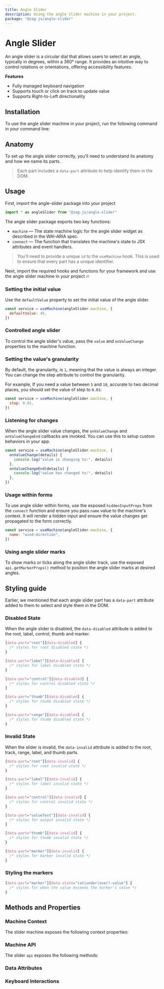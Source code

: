 ```yaml
---
title: Angle Slider
description: Using the angle slider machine in your project.
package: "@zag-js/angle-slider"
---
```


# Angle Slider

An angle slider is a circular dial that allows users to select an angle,
typically in degrees, within a 360° range. It provides an intuitive way to
control rotations or orientations, offering accessibility features.

<Resources pkg="@zag-js/angle-slider" />

<Showcase id="AngleSlider" />

**Features**

- Fully managed keyboard navigation
- Supports touch or click on track to update value
- Supports Right-to-Left directionality

## Installation

To use the angle slider machine in your project, run the following command in
your command line:

<CodeSnippet id="angle-slider/installation.mdx" />

## Anatomy

To set up the angle slider correctly, you'll need to understand its anatomy and
how we name its parts.

> Each part includes a `data-part` attribute to help identify them in the DOM.

<Anatomy id="angle-slider" />

## Usage

First, import the angle-slider package into your project

```jsx
import * as angleSlider from "@zag-js/angle-slider"
```

The angle slider package exports two key functions:

- `machine` — The state machine logic for the angle slider widget as described
  in the WAI-ARIA spec.
- `connect` — The function that translates the machine's state to JSX attributes
  and event handlers.

> You'll need to provide a unique `id` to the `useMachine` hook. This is used to
> ensure that every part has a unique identifier.

Next, import the required hooks and functions for your framework and use the
angle slider machine in your project 🔥

<CodeSnippet id="angle-slider/usage.mdx" />

### Setting the initial value

Use the `defaultValue` property to set the initial value of the angle slider.

```jsx {2}
const service = useMachine(angleSlider.machine, {
  defaultValue: 45,
})
```

### Controlled angle slider

To control the angle slider's value, pass the `value` and `onValueChange`
properties to the machine function.

<CodeSnippet id="angle-slider/controlled.mdx" />

### Setting the value's granularity

By default, the granularity, is `1`, meaning that the value is always an
integer. You can change the step attribute to control the granularity.

For example, If you need a value between `5` and `10`, accurate to two decimal
places, you should set the value of step to `0.01`:

```jsx {2}
const service = useMachine(angleSlider.machine, {
  step: 0.01,
})
```

### Listening for changes

When the angle slider value changes, the `onValueChange` and `onValueChangeEnd`
callbacks are invoked. You can use this to setup custom behaviors in your app.

```jsx {2-7}
const service = useMachine(angleSlider.machine, {
  onValueChange(details) {
    console.log("value is changing to:", details)
  },
  onValueChangeEnd(details) {
    console.log("value has changed to:", details)
  },
})
```

### Usage within forms

To use angle slider within forms, use the exposed `hiddenInputProps` from the
`connect` function and ensure you pass `name` value to the machine's context. It
will render a hidden input and ensure the value changes get propagated to the
form correctly.

```jsx {2}
const service = useMachine(angleSlider.machine, {
  name: "wind-direction",
})
```

### Using angle slider marks

To show marks or ticks along the angle slider track, use the exposed
`api.getMarkerProps()` method to position the angle slider marks at desired
angles.

<CodeSnippet id="angle-slider/tick-marks.mdx" />

## Styling guide

Earlier, we mentioned that each angle slider part has a `data-part` attribute
added to them to select and style them in the DOM.

### Disabled State

When the angle slider is disabled, the `data-disabled` attribute is added to the
root, label, control, thumb and marker.

```css
[data-part="root"][data-disabled] {
  /* styles for root disabled state */
}

[data-part="label"][data-disabled] {
  /* styles for label disabled state */
}

[data-part="control"][data-disabled] {
  /* styles for control disabled state */
}

[data-part="thumb"][data-disabled] {
  /* styles for thumb disabled state */
}

[data-part="range"][data-disabled] {
  /* styles for thumb disabled state */
}
```

### Invalid State

When the slider is invalid, the `data-invalid` attribute is added to the root,
track, range, label, and thumb parts.

```css
[data-part="root"][data-invalid] {
  /* styles for root invalid state */
}

[data-part="label"][data-invalid] {
  /* styles for label invalid state */
}

[data-part="control"][data-invalid] {
  /* styles for control invalid state */
}

[data-part="valueText"][data-invalid] {
  /* styles for output invalid state */
}

[data-part="thumb"][data-invalid] {
  /* styles for thumb invalid state */
}

[data-part="marker"][data-invalid] {
  /* styles for marker invalid state */
}
```

### Styling the markers

```css
[data-part="marker"][data-state="(at|under|over)-value"] {
  /* styles for when the value exceeds the marker's value */
}
```

## Methods and Properties

### Machine Context

The slider machine exposes the following context properties:

<ContextTable name="angle-slider" />

### Machine API

The slider `api` exposes the following methods:

<ApiTable name="angle-slider" />

### Data Attributes

<DataAttrTable name="angle-slider" />

### Keyboard Interactions

<KeyboardTable name="angle-slider" />
